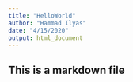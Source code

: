 ```yaml
---
title: "HelloWorld"
author: "Hammad Ilyas"
date: "4/15/2020"
output: html_document
---
```


## This is a markdown file